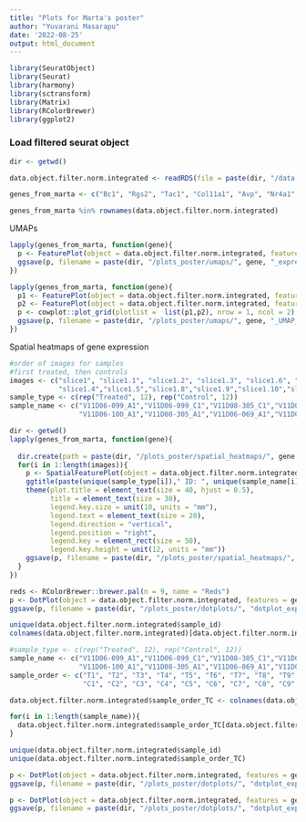 ```yaml
---
title: "Plots for Marta's poster"
author: "Yuvarani Masarapu"
date: '2022-08-25'
output: html_document
---
```


```r
library(SeuratObject)
library(Seurat)
library(harmony)
library(sctransform)
library(Matrix)
library(RColorBrewer)
library(ggplot2)
```

### Load filtered seurat object
```r
dir <- getwd()

data.object.filter.norm.integrated <- readRDS(file = paste(dir, "/data.integrated.clusters_2022-08-22.rds", sep = ""))
```

```r
genes_from_marta <- c("Bc1", "Rgs2", "Tac1", "Col11a1", "Avp", "Nr4a1", "Egr1", "Arc", "Cldn11", "Lars2", "Enpp2", "Ptgds", "Cck", "Calb1")

genes_from_marta %in% rownames(data.object.filter.norm.integrated)
```

UMAPs 
```r
lapply(genes_from_marta, function(gene){
  p <- FeaturePlot(object = data.object.filter.norm.integrated, features = gene, reduction = "umap_after_harmony", pt.size = 0.8)
  ggsave(p, filename = paste(dir, "/plots_poster/umaps/", gene, "_expression_UMAP.pdf", sep = ""), dpi = 300, width = 14, height = 14)
})

lapply(genes_from_marta, function(gene){
  p1 <- FeaturePlot(object = data.object.filter.norm.integrated, features = gene, reduction = "umap_after_harmony", pt.size = 0.8, cells = colnames(data.object.filter.norm.integrated)[data.object.filter.norm.integrated$sample_type %in% "Treated"]) + ggtitle(paste(gene, "in Treated"))
  p2 <- FeaturePlot(object = data.object.filter.norm.integrated, features = gene, reduction = "umap_after_harmony", pt.size = 0.8, cells = colnames(data.object.filter.norm.integrated)[data.object.filter.norm.integrated$sample_type %in% "Control"]) + ggtitle(paste(gene, "in Control"))
  p <- cowplot::plot_grid(plotlist =  list(p1,p2), nrow = 1, ncol = 2)
  ggsave(p, filename = paste(dir, "/plots_poster/umaps/", gene, "_UMAP_Treated_vs_Ctrl.pdf", sep = ""), dpi = 300, width = 20, height = 10)
})
```

Spatial heatmaps of gene expression
```r
#order of images for samples
#first treated, then controls
images <- c("slice1", "slice1.1", "slice1.2", "slice1.3", "slice1.6", "slice1.7", "slice1.12", "slice1.13", "slice1.18", "slice1.19", "slice1.20", "slice1.21",
            "slice1.4","slice1.5","slice1.8","slice1.9","slice1.10","slice1.11", "slice1.14", "slice1.15", "slice1.16", "slice1.17", "slice1.22", "slice1.23")
sample_type <- c(rep("Treated", 12), rep("Control", 12))
sample_name <- c("V11D06-099_A1","V11D06-099_C1","V11D08-305_C1","V11D08-306_A1","V11D06-069_D1","V11D06-100_D1","V11D06-070_A1","V11D06-070_B1","V11D06-069_C1","V11D06-100_B1","V11D08-305_D1","V11D08-306_B1",
                 "V11D06-100_A1","V11D08-305_A1","V11D06-069_A1","V11D06-070_C1","V11D06-099_B1","V11D06-099_D1","V11D06-069_B1","V11D06-070_D1","V11D06-100_C1","V11D08-305_B1","V11D08-306_C1","V11D08-306_D1")

dir <- getwd()
lapply(genes_from_marta, function(gene){
  
  dir.create(path = paste(dir, "/plots_poster/spatial_heatmaps/", gene, sep = ""))
  for(i in 1:length(images)){
    p <- SpatialFeaturePlot(object = data.object.filter.norm.integrated, features = gene, crop = F, pt.size.factor = 0.8, stroke = 0, images = images[i], image.alpha = 0) +
    ggtitle(paste(unique(sample_type[i])," ID: ", unique(sample_name[i]),sep = "" )) + 
    theme(plot.title = element_text(size = 40, hjust = 0.5), 
          title = element_text(size = 30), 
          legend.key.size = unit(10, units = "mm"),
          legend.text = element_text(size = 20), 
          legend.direction = "vertical", 
          legend.position = "right", 
          legend.key = element_rect(size = 50), 
          legend.key.height = unit(12, units = "mm"))
    ggsave(p, filename = paste(dir, "/plots_poster/spatial_heatmaps/", gene, "/" ,sample_name[i], "_", gene, "_exp.pdf", sep = ""), dpi = 300, width = 14, height = 14)
  }
})
```

```r
reds <- RColorBrewer::brewer.pal(n = 9, name = "Reds")
p <- DotPlot(object = data.object.filter.norm.integrated, features = genes_from_marta, group.by = "seurat_clusters", cols = reds[c(1,7,9)]) + coord_flip() + ggtitle("Expression of genes in each cluster")
ggsave(p, filename = paste(dir, "/plots_poster/dotplots/", "dotplot_exp_in_clusters.pdf", sep = ""), dpi = 300, width = 10, height = 8)
```


```r
unique(data.object.filter.norm.integrated$sample_id)
colnames(data.object.filter.norm.integrated)[data.object.filter.norm.integrated$sample_id %in% "V11D06-069_A1"]
```


```r
#sample_type <- c(rep("Treated", 12), rep("Control", 12))
sample_name <- c("V11D06-099_A1","V11D06-099_C1","V11D08-305_C1","V11D08-306_A1","V11D06-069_D1","V11D06-100_D1","V11D06-070_A1","V11D06-070_B1","V11D06-069_C1","V11D06-100_B1","V11D08-305_D1","V11D08-306_B1",
                 "V11D06-100_A1","V11D08-305_A1","V11D06-069_A1","V11D06-070_C1","V11D06-099_B1","V11D06-099_D1","V11D06-069_B1","V11D06-070_D1","V11D06-100_C1","V11D08-305_B1","V11D08-306_C1","V11D08-306_D1")
sample_order <- c("T1", "T2", "T3", "T4", "T5", "T6", "T7", "T8", "T9", "T10", "T11", "T12", 
                  "C1", "C2", "C3", "C4", "C5", "C6", "C7", "C8", "C9", "C10", "C11", "C12")
```


```r
data.object.filter.norm.integrated$sample_order_TC <- colnames(data.object.filter.norm.integrated)

for(i in 1:length(sample_name)){
  data.object.filter.norm.integrated$sample_order_TC[data.object.filter.norm.integrated$sample_id %in% sample_name[i]] <- sample_order[i]  
}

unique(data.object.filter.norm.integrated$sample_id)
unique(data.object.filter.norm.integrated$sample_order_TC)

p <- DotPlot(object = data.object.filter.norm.integrated, features = genes_from_marta, group.by = "sample_order_TC", cols = reds[c(1,7,9)]) + coord_flip() + ggtitle("Expression of genes in each sample")
ggsave(p, filename = paste(dir, "/plots_poster/dotplots/", "dotplot_exp_per_sample.pdf", sep = ""), dpi = 300, width = 10, height = 7)

p <- DotPlot(object = data.object.filter.norm.integrated, features = genes_from_marta, group.by = "sample_type", cols = reds[c(1,7,9)]) + coord_flip() + ggtitle("all treated vs all control")
ggsave(p, filename = paste(dir, "/plots_poster/dotplots/", "dotplot_exp_T_vs_C.pdf", sep = ""), dpi = 300, width = 5, height = 6)
```

